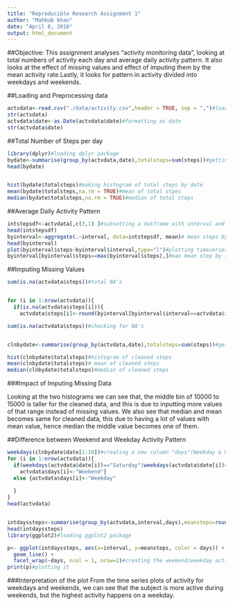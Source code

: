 ```yaml
---
title: "Reproducible Research Assignment 1"
author: "Mahbub khan"
date: "April 6, 2016"
output: html_document
---
```




##Objective:
This assignment analyses "activity monitoring data", looking at total numbers of activity each day and average daily activity pattern. It also looks at the effect of missing values and effect of imputing them by the mean activity rate.Lastly, it looks for pattern in activity divided into weekdays and weekends. 


##Loading and Preprocessing data
```r
actvdata<-read.csv("./data/activity.csv",header = TRUE, sep = ",")#loading csv file from data folder of home drive
str(actvdata)
actvdata$date<-as.Date(actvdata$date)#formatting as date
str(actvdata$date)
```

##Total Number of Steps per day


```r
library(dplyr)#loading dplyr package
bydate<-summarise(group_by(actvdata,date),totalsteps=sum(steps))#getting total steps by date
head(bydate)


hist(bydate$totalsteps)#making histogram of total steps by date
mean(bydate$totalsteps,na.rm = TRUE)#mean of total stpes
median(bydate$totalsteps,na.rm = TRUE)#median of total steps
```

##Average Daily Activity Pattern


```r
intstepsdf<-actvdata[,c(3,1) ]#subsetting a datframe with interval and steps only
head(intstepsdf)
byinterval<-aggregate(.~interval, data=intstepsdf, mean)# mean steps by interval
head(byinterval)
plot(byinterval$steps~byinterval$interval,type="l")#plotting timeseries of mean steps
byinterval[byinterval$steps==max(byinterval$steps),]#max mean step by interval

```

##Imputing Missing Values


```r
sum(is.na(actvdata$steps))#total NA's


for (i in 1:nrow(actvdata)){
  if(is.na(actvdata$steps[i])){
    actvdata$steps[i]<-round(byinterval[byinterval$interval==actvdata$interval[i],2])}}#replacing NA's of steps in actvdata with mean steps of same interval from byinterval df

sum(is.na(actvdata$steps))#checking for NA's


clnbydate<-summarise(group_by(actvdata,date),totalsteps=sum(steps))#getting total steps by date of NA imputed data

hist(clnbydate$totalsteps)#histogram of cleaned steps
mean(clnbydate$totalsteps)# mean of cleaned steps
median(clnbydate$totalsteps)#median of cleaned steps

```

###Impact of Imputing Missing Data

Looking at the two histograms we can see that, the middle bin of 10000 to 15000 is taller for the cleaned data, and this is due to inputting more values of that range instead of missing values. We also see that median and mean becomes same for cleaned data, this due to having a lot of values with mean value, hence median the middle value becomes one of them.




##Difference between Weekend and Weekday Activity Pattern
```r
weekdays(clnbydate$date[1:10])#creating a new column "days"(Weekday & Weekend) in actvdata df
for (i in 1:nrow(actvdata)){
  if(weekdays(actvdata$date[i])=="Saturday"|weekdays(actvdata$date[i])=="Sunday"){
    actvdata$days[i]<-"Weekend"}
  else {actvdata$days[i]<-"Weekday"
    
  }
}
head(actvdata)


intdayssteps<-summarise(group_by(actvdata,interval,days),meansteps=round(mean(steps)))#geting the mean steps for cleaned data
head(intdayssteps)
library(ggplot2)#loading ggplot2 package

p<- ggplot(intdayssteps, aes(x=interval, y=meansteps, color = days)) +
  geom_line() +
  facet_wrap(~days, ncol = 1, nrow=2)#creating the weekend/weekday activity timeseries
print(p)#plotting it


```

###Interpretation of the plot
From the time series plots of activity for weekdays and weekends, we can see that the subject is more active during weekends, but the highest activity happens on a weekday.
